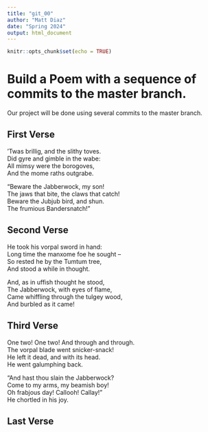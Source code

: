 ```yaml
---
title: "git_00"
author: "Matt Diaz"
date: "Spring 2024"
output: html_document
---
```


```r
knitr::opts_chunk$set(echo = TRUE)
```
# Build a Poem with a sequence of commits to the master branch.
Our project will be done using several commits to the master branch.
<!-- Do not modify or change any text in "!--" bracketed areas such as this --- these are instructions to
you, if you change any of this the git program will notice it and compromise your git merging strategy !-->

## First Verse 
<!--Put the first five lines of a poem by Lewis Carrol in this section!-->

'Twas brillig, and the slithy toves.   
Did gyre and gimble in the wabe:  
All mimsy were the borogoves,    
And the mome raths outgrabe.    

"Beware the Jabberwock, my son!    
The jaws that bite, the claws that catch!    
Beware the Jubjub bird, and shun.   
The frumious Bandersnatch!"    

## Second Verse
<!--Put the first five lines of a poem by Robert Frost here!-->

He took his vorpal sword in hand:  
Long time the manxome foe he sought --  
So rested he by the Tumtum tree,  
And stood a while in thought.  

And, as in uffish thought he stood,  
The Jabberwock, with eyes of flame,  
Came whiffling through the tulgey wood,  
And burbled as it came!  

## Third Verse
<!--Put the first two verses of The Walrus and the Carpenter here!-->

One two! One two! And through and through.   
The vorpal blade went snicker-snack!    
He left it dead, and with its head.   
He went galumphing back.    

"And hast thou slain the Jabberwock?    
Come to my arms, my beamish boy!    
Oh frabjous day! Callooh! Callay!"    
He chortled in his joy.    

## Last Verse
<!--Put a short poem of your choice 8-20 lines,here!-->
